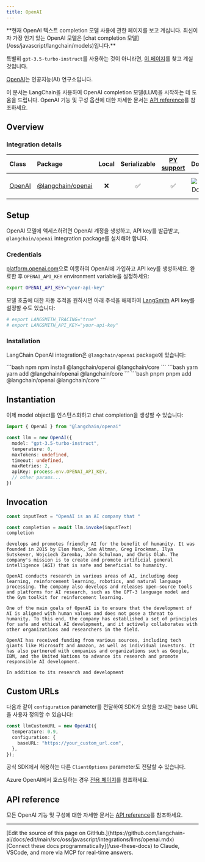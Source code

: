 ```yaml
---
title: OpenAI
---
```



<Warning>
**현재 OpenAI 텍스트 completion 모델 사용에 관한 페이지를 보고 계십니다. 최신이자 가장 인기 있는 OpenAI 모델은 [chat completion 모델](/oss/javascript/langchain/models)입니다.**


특별히 `gpt-3.5-turbo-instruct`를 사용하는 것이 아니라면, [이 페이지](/oss/javascript/integrations/chat/openai/)를 찾고 계실 것입니다.
</Warning>


[OpenAI](https://en.wikipedia.org/wiki/OpenAI)는 인공지능(AI) 연구소입니다.

이 문서는 LangChain을 사용하여 OpenAI completion 모델(LLM)을 시작하는 데 도움을 드립니다. OpenAI 기능 및 구성 옵션에 대한 자세한 문서는 [API reference](https://api.js.langchain.com/classes/langchain_openai.OpenAI.html)를 참조하세요.

## Overview

### Integration details

| Class | Package | Local | Serializable | [PY support](https://python.langchain.com/docs/integrations/llms/openai) | Downloads | Version |
| :--- | :--- | :---: | :---: |  :---: | :---: | :---: |
| [OpenAI](https://api.js.langchain.com/classes/langchain_openai.OpenAI.html) | [@langchain/openai](https://www.npmjs.com/package/@langchain/openai) | ❌ | ✅ | ✅ | ![NPM - Downloads](https://img.shields.io/npm/dm/@langchain/openai?style=flat-square&label=%20&) | ![NPM - Version](https://img.shields.io/npm/v/@langchain/openai?style=flat-square&label=%20&) |

## Setup

OpenAI 모델에 액세스하려면 OpenAI 계정을 생성하고, API key를 발급받고, `@langchain/openai` integration package를 설치해야 합니다.

### Credentials

[platform.openai.com](https://platform.openai.com/)으로 이동하여 OpenAI에 가입하고 API key를 생성하세요. 완료한 후 `OPENAI_API_KEY` environment variable을 설정하세요:

```bash
export OPENAI_API_KEY="your-api-key"
```

모델 호출에 대한 자동 추적을 원하시면 아래 주석을 해제하여 [LangSmith](https://docs.smith.langchain.com/) API key를 설정할 수도 있습니다:

```bash
# export LANGSMITH_TRACING="true"
# export LANGSMITH_API_KEY="your-api-key"
```

### Installation

LangChain OpenAI integration은 `@langchain/openai` package에 있습니다:

<CodeGroup>
```bash npm
npm install @langchain/openai @langchain/core
```
```bash yarn
yarn add @langchain/openai @langchain/core
```
```bash pnpm
pnpm add @langchain/openai @langchain/core
```
</CodeGroup>

## Instantiation

이제 model object를 인스턴스화하고 chat completion을 생성할 수 있습니다:

```typescript
import { OpenAI } from "@langchain/openai"

const llm = new OpenAI({
  model: "gpt-3.5-turbo-instruct",
  temperature: 0,
  maxTokens: undefined,
  timeout: undefined,
  maxRetries: 2,
  apiKey: process.env.OPENAI_API_KEY,
  // other params...
})
```

## Invocation

```typescript
const inputText = "OpenAI is an AI company that "

const completion = await llm.invoke(inputText)
completion
```

```output
develops and promotes friendly AI for the benefit of humanity. It was founded in 2015 by Elon Musk, Sam Altman, Greg Brockman, Ilya Sutskever, Wojciech Zaremba, John Schulman, and Chris Olah. The company's mission is to create and promote artificial general intelligence (AGI) that is safe and beneficial to humanity.

OpenAI conducts research in various areas of AI, including deep learning, reinforcement learning, robotics, and natural language processing. The company also develops and releases open-source tools and platforms for AI research, such as the GPT-3 language model and the Gym toolkit for reinforcement learning.

One of the main goals of OpenAI is to ensure that the development of AI is aligned with human values and does not pose a threat to humanity. To this end, the company has established a set of principles for safe and ethical AI development, and it actively collaborates with other organizations and researchers in the field.

OpenAI has received funding from various sources, including tech giants like Microsoft and Amazon, as well as individual investors. It has also partnered with companies and organizations such as Google, IBM, and the United Nations to advance its research and promote responsible AI development.

In addition to its research and development
```

## Custom URLs

다음과 같이 `configuration` parameter를 전달하여 SDK가 요청을 보내는 base URL을 사용자 정의할 수 있습니다:

```typescript
const llmCustomURL = new OpenAI({
  temperature: 0.9,
  configuration: {
    baseURL: "https://your_custom_url.com",
  },
});
```

공식 SDK에서 허용하는 다른 `ClientOptions` parameter도 전달할 수 있습니다.

Azure OpenAI에서 호스팅하는 경우 [전용 페이지](/oss/javascript/integrations/llms/azure)를 참조하세요.

## API reference

모든 OpenAI 기능 및 구성에 대한 자세한 문서는 [API reference](https://api.js.langchain.com/classes/langchain_openai.OpenAI.html)를 참조하세요.

---

<Callout icon="pen-to-square" iconType="regular">
    [Edit the source of this page on GitHub.](https://github.com/langchain-ai/docs/edit/main/src/oss/javascript/integrations/llms/openai.mdx)
</Callout>
<Tip icon="terminal" iconType="regular">
    [Connect these docs programmatically](/use-these-docs) to Claude, VSCode, and more via MCP for    real-time answers.
</Tip>
